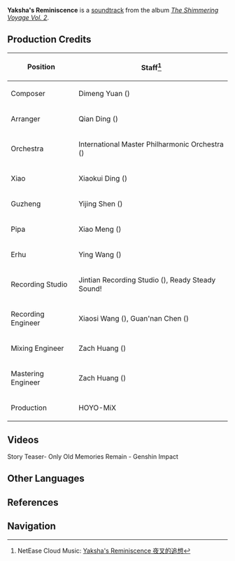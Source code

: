 {{Soundtrack Infobox
|title          =
|image          = The Shimmering Voyage Vol 2.png
|album          = The Shimmering Voyage Vol. 2
|disc           = 3
|number         = 47
|featured       =
|featured2      =
|featured3      =
|featured_disc  =
|featured_disc2 =
|featured_disc3 =
|youtube_id     = _f0bkA0cpAk
|spotify_id     = 3HLNOLW5S4dovOuNyPrpBX
|played_in      = Archon Quest
|during         = Animated cutscene in ''[[At Tunnel's End, Light]]''
|domain         =
|previous       = Hang by a Thread
|next           = Easier Said Than Done
}}
'''Yaksha's Reminiscence''' is a [[soundtrack]] from the album ''[[The Shimmering Voyage Vol. 2]]''.

==Production Credits==
{| class="wikitable" style="text-align:left; height:0.5em"
! Position
! Staff<ref>NetEase Cloud Music: [https://music.163.com/#/song?id=1973622686 Yaksha's Reminiscence 夜叉的追想]</ref>
|-
! Composer
| Dimeng Yuan ({{zh|苑迪萌}})
|-
! Arranger
| Qian Ding ({{zh|丁谦}})
|-
! Orchestra
| International Master Philharmonic Orchestra ({{zh|国际首席爱乐乐团}})
|-
! Xiao
| Xiaokui Ding ({{zh|丁晓逵}})
|-
! Guzheng
| Yijing Shen ({{zh|申依靖}})
|-
! Pipa
| Xiao Meng ({{zh|孟霄}})
|-
! Erhu
| Ying Wang ({{zh|王颖}})
|-
! Recording Studio
| Jintian Recording Studio ({{zh|金田录音棚}}), Ready Steady Sound!
|-
! Recording Engineer
| Xiaosi Wang ({{zh|王小四}}), Guan'nan Chen ({{zh|陈冠男}})
|-
! Mixing Engineer
| Zach Huang ({{zh|黄巍}})
|-
! Mastering Engineer
| Zach Huang ({{zh|黄巍}})
|-
! Production
| HOYO-MiX
|}

==Videos==
<gallery>
Story Teaser- Only Old Memories Remain - Genshin Impact
</gallery>
<!--
==Trivia==
-->
==Other Languages==
{{Other Languages
|en      = Yaksha's Reminiscence
|zhs     = 夜叉的追想
|zhs_rm  = Yèchā de Zhuīxiǎng
|zh_tl   = 
|ja      = 夜叉の追想
|ja_rm   = Yasha no Tsuisou
|ja_tl   = Yaksha's Recollection
}}

==References==
{{Reflist}}

==Navigation==
{{Soundtrack Navbox|The Shimmering Voyage}}